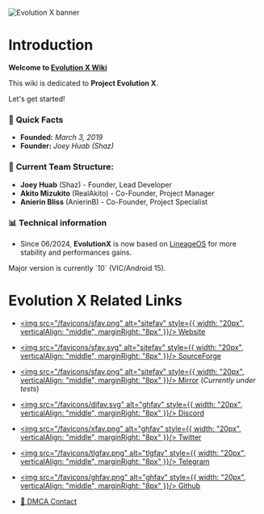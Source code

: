 
![Evolution X banner](/evox_wiki.png)

# Introduction

**Welcome to [Evolution X Wiki](https://wiki.evolution-x.org)**

This wiki is dedicated to **Project Evolution X**.

Let's get started!

### 📝 **Quick Facts**

- **Founded:** _March 3, 2019_
- **Founder:** _Joey Huab (Shaz)_

### 👥 **Current Team Structure:**

- **Joey Huab** (Shaz) - Founder, Lead Developer
- **Akito Mizukito** (RealAkito) - Co-Founder, Project Manager
- **Anierin Bliss** (AnierinB) - Co-Founder, Project Specialist

### 📊 Technical information

- Since 06/2024, **EvolutionX** is now based on [LineageOS](https://lineageos.org/) for more stability and performances gains.

<Callout type="info">
  <p>Major version is currently `10` (VIC/Android 15).</p>
</Callout>

# Evolution X Related Links

- [<img src="/favicons/sfav.png" alt="sitefav" style={{ width: "20px", verticalAlign: "middle", marginRight: "8px" }}/> Website](https://evolution-x.org)
- [<img src="/favicons/sfav.svg" alt="sitefav" style={{ width: "20px", verticalAlign: "middle", marginRight: "8px" }}/> SourceForge](https://sourceforge.net/projects/evolution-x/files/)
- [<img src="/favicons/sfav.png" alt="sitefav" style={{ width: "20px", verticalAlign: "middle", marginRight: "8px" }}/> Mirror](https://evolution-x.org) (_Currently under tests_)
- [<img src="/favicons/difav.svg" alt="ghfav" style={{ width: "20px", verticalAlign: "middle", marginRight: "8px" }}/> Discord](https://discord.gg/evolution-x)
- [<img src="/favicons/xfav.png" alt="ghfav" style={{ width: "20px", verticalAlign: "middle", marginRight: "8px" }}/> Twitter](https://twitter.com/EvolutionXROM)
- [<img src="/favicons/tlgfav.png" alt="tlgfav" style={{ width: "20px", verticalAlign: "middle", marginRight: "8px" }}/> Telegram](https://t.me/EvolutionXOfficial)
- [<img src="/favicons/ghfav.png" alt="ghfav" style={{ width: "20px", verticalAlign: "middle", marginRight: "8px" }}/> Github](https://github.com/evolution-x)

- [📧 DMCA Contact](mailto:dmca@evolution-x.org)
